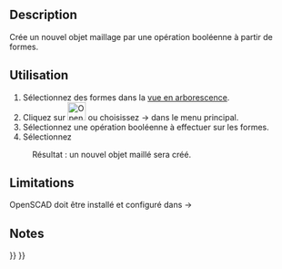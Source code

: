 <languages/>
{{Docnav/fr
|[[OpenSCAD_AddOpenSCADElement/fr|Ajouter un élément OpenSCAD]]
|[[OpenSCAD_Hull/fr|Enveloppe convexe]]
|[[OpenSCAD_Workbench/fr|Atelier OpenSCAD]]
|IconL=OpenSCAD_AddOpenSCADElement.svg
|IconR=OpenSCAD_Hull.svg
|IconC=Workbench_OpenSCAD.svg
}}

<div class="mw-translate-fuzzy">
{{GuiCommand/fr
|Name=OpenSCAD MeshBoolean
|Name/fr=OpenSCAD Maillage à partir d'opération booléenne
|MenuLocation=OpenSCAD → Opération booléenne sur le maillage...
|Workbenches=[[OpenSCAD_Workbench/fr|OpenSCAD]]
}}
</div>

==Description== 

<div class="mw-translate-fuzzy">
Crée un nouvel objet maillage par une opération booléenne à partir de formes.
</div>

<span id="Usage"></span>
==Utilisation== 

<div class="mw-translate-fuzzy">
# Sélectionnez des formes dans la [[Tree_view/fr|vue en arborescence]].
# Cliquez sur [[Image:OpenSCAD_MeshBoolean.svg|32px]] ou choisissez {{KEY|OpenSCAD}} → {{KEY|[[Image:OpenSCAD_MeshBoolean.svg|32px]] Opération booléenne sur le maillage...}} dans le menu principal.
# Sélectionnez une opération booléenne à effectuer sur les formes.
# Sélectionnez {{KEY|Exécuter}}
:Résultat : un nouvel objet maillé sera créé.
</div>

==Limitations== 

<div class="mw-translate-fuzzy">
OpenSCAD doit être installé et configuré dans {{KEY|Édition}} → {{KEY|Préférences}}
</div>


==Notes==


{{Docnav/fr
|[[OpenSCAD_AddOpenSCADElement/fr|Ajouter un élément OpenSCAD]]
|[[OpenSCAD_Hull/fr|Enveloppe convexe]]
|[[OpenSCAD_Workbench/fr|Atelier OpenSCAD]]
|IconL=OpenSCAD_AddOpenSCADElement.svg
|IconR=OpenSCAD_Hull.svg
|IconC=Workbench_OpenSCAD.svg
}}

{{OpenSCAD_Tools_navi{{#translation:}}}}
{{Userdocnavi{{#translation:}}}}